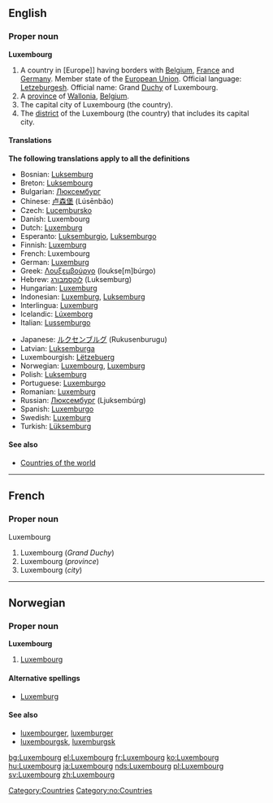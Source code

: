 {{wikipedia}}
==English==
===Proper noun===
'''Luxembourg'''

#A country in [Europe]] having borders with [[Belgium]], [[France]] and [[Germany]]. Member state of the [[European Union]]. Official language: [[Letzeburgesh]]. Official name: Grand [[Duchy]] of Luxembourg.
#A [[province]] of [[Wallonia]], [[Belgium]].
#The capital city of Luxembourg (the country).
#The [[district]] of the Luxembourg (the country) that includes its capital city.

====Translations====
'''The following translations apply to all the definitions'''
{{top}}
*Bosnian: [[Luksemburg]] {{m}}
*Breton: [[Luksembourg]]
*Bulgarian: [[Люксембург]]
*Chinese: [[卢森堡]] (Lúsēnbǎo)
*Czech: [[Lucembursko]]
*Danish: Luxembourg
*Dutch: [[Luxemburg]] {{n}}
*Esperanto: [[Luksemburgio]], [[Luksemburgo]]
*Finnish: [[Luxemburg]]
*French: Luxembourg {{m}}
*German: [[Luxemburg]] {{n}}
*Greek: [[Λουξεμβούργο]] (loukse[m]búrgo) {{n}}
*Hebrew: [[לוקסמבורג]] (Luksemburg)
*Hungarian: [[Luxemburg]]
*Indonesian: [[Luxemburg]], [[Luksemburg]]
*Interlingua: [[Luxemburg]]
*Icelandic: [[Lúxemborg]]
*Italian: [[Lussemburgo]]
{{mid}}
*Japanese: [[ルクセンブルグ]] (Rukusenburugu)
*Latvian: [[Luksemburga]] {{f}}
*Luxembourgish: [[Lëtzebuerg]]
*Norwegian: [[#Norwegian|Luxembourg]], [[Luxemburg]]
*Polish: [[Luksemburg]]
*Portuguese: [[Luxemburgo]]
*Romanian: [[Luxemburg]] {{n}}
*Russian: [[Люксембург]] (Ljuksembúrg)
*Spanish: [[Luxemburgo]]
*Swedish: [[Luxemburg]]
*Turkish: [[Lüksemburg]]
{{bottom}}
[[Category:Countries]]

====See also====
*[[Countries of the world]]


----
==French==
===Proper noun===
Luxembourg {{m}}

#Luxembourg (''Grand Duchy'')
#Luxembourg (''province'')
#Luxembourg (''city'')


----
==Norwegian==
===Proper noun===
[[Category:no:Countries]]
'''Luxembourg'''
#[[#English|Luxembourg]]
====Alternative spellings====
*[[Luxemburg]]
====See also====
*[[luxembourger]], [[luxemburger]]
*[[luxembourgsk]], [[luxemburgsk]]

[[bg:Luxembourg]]
[[el:Luxembourg]]
[[fr:Luxembourg]]
[[ko:Luxembourg]]
[[hu:Luxembourg]]
[[ja:Luxembourg]]
[[nds:Luxembourg]]
[[pl:Luxembourg]]
[[sv:Luxembourg]]
[[zh:Luxembourg]]
